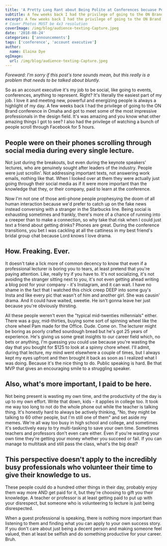 ```yaml
---
title: 'A Pretty Long Rant about Being Polite at Conferences becuase People Need to Hear It'
subtitle: A few weeks back I had the privilege of going to the ON Brand conference in Omaha and got to meet some of the most impressive professionals in the design field.
excerpt: A few weeks back I had the privilege of going to the ON Brand conference in Omaha and got to meet some of the most impressive professionals in the design field.
# Cover Photos MUST be 4x3 resolution
coverImage: /img/blog/audience-texting-Capture.jpeg
date: '2018-08-24'
categories: ['announcements']
tags: ['conference', 'account executive']
author:
  name: Elaina Dye
ogImage:
  url: /img/blog/audience-texting-Capture.jpeg
---
```


_Foreward: I'm sorry if this post's tone sounds mean, but this really is a problem that needs to be talked about bluntly._

So as an account executive it's my job to be social, like going to events, conferences, anything to represent. Right? It's literally the easiest part of my job. I love it and meeting new, powerful and energizing people is always a highlight of my day. A few weeks back I had the privilege of going to the ON Brand conference in Omaha and got to meet some of the most impressive professionals in the design field. It's was amazing and you know what other amazing things I got to see? I also had the privilege of watching a bunch of people scroll through Facebook for 5 hours.

## People were on their phones scrolling through social media during every single lecture.

Not just during the breakouts, but even during the keynote speakers' lectures, who are genuinely sought after leaders of the industry. People were just scrollin'. Not addressing important texts, not answering work emails, nothing like that. When I looked over at them they were actually just going through their social media as if it were more important than the knowledge that they, or their company, paid to learn at the conference.

Now I'm not one of those anti-phone people prophesying the doom of all human interaction because we'd prefer to catch up on the fake news instead conversing with a stranger in the Starbucks line. Being social is exhausting sometimes and frankly, there's more of a chance of running into a creeper than to make a connection, so why take that risk when I could just text a friend about getting drinks? Phones are great. During the conference transitions, you bet I was cackling at all the cattiness in my best friend's bridal group chat because Lord knows I love drama.

## How. Freaking. Ever.

It doesn't take a lick more of common decency to know that even if a professional lecturer is boring you to tears, at least pretend that you're paying attention. Like, really try if you have to. It's not socializing, it's not avoiding the stranger sitting next to you, it's not even getting ahead writing a blog post for your company - it's Instagram, and it can wait. I have no shame in the fact that I watched this chick creep DEEP into some guy's Insta and like every pic that wasn't of him and another girl. She was causin' drama. And it could have waited, sweetie. He isn't gonna leave her just because you're obviously thirsting.

All these people weren't even the "typical mid-twenties millennials" either. There was a guy, mid-thirties, buying some sort of spinning wheel like the chore wheel Pam made for the Office. Dude. Come on. The lecturer might be boring as poorly crafted sourdough bread but he's got 25 years of experience. He's giving us some great insights to our career field which, no bets or anything, I'm guessing you could use because you're wasting the day that you bought for $125 to look at a spinny chore wheel. I'll admit, during that lecture, my mind went elsewhere a couple of times, but I always kept my eyes upfront and then brought it back as soon as I realized what I was doing. Because it's the nice thing to do. Public speaking is hard. Be that MVP that gives an encouraging smile to a struggling speaker.

## Also, what's more important, I paid to be here.

Not being present is wasting my own time, and the productivity of the day is up to my own effort. Write that down, kids - it applies in college too. It took me way too long to not do the whole phone out while the teacher is talking thing. It's honestly hard to always be actively thinking, "No, they might be talking to 60 other people, but I'm still one of them" and set aside my memes. We're all way too busy in high school and college, and sometimes it's seductively easy to try multi-tasking to save your own time. Sometimes teachers and professors don't even care either. Even if you're wasting your own time they're getting your money whether you succeed or fail. If you can manage to multitask and still pass the class, what's the big deal?

## This perspective doesn't apply to the incredibly busy professionals who volunteer their time to give their knowledge to us.

These people could do a hundred other things in their day, probably enjoy them way more AND get paid for it, but they're choosing to gift you their knowledge. A teacher or professor is at least getting paid to put up with your disrespect, but someone who is volunteering to lecture is just being disrespected.

When a guest professional is speaking, there is nothing more important than listening to them and finding what you can apply to your own success story. If you don't care about just being a decent person and making someone feel valued, then at least be selfish and do something productive for your career. Bruh.

